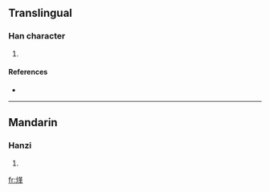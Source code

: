 ==Translingual==

===Han character===
{{Han char|rn=86|rad=火|as=09|sn=13|four=9485<sub>6</sub>|canj=火廿中十 (FTLJ)}}

# {{defn|Han|sort=火09}}

====References====
* {{Han ref|kx=0675.220|dkj=19169|hdz=32215.020|uh=7142|ud=28994|bh=DE77|bd=56951}}

----

==Mandarin==

===Hanzi===
{{cmn-hanzi|pin=[[hè]] ([[he4]]), [[xià]] ([[xia4]])|wg=ho<sup>4</sup>, hsia<sup>4</sup>}}

# {{defn|Mandarin}}

[[fr:煂]]